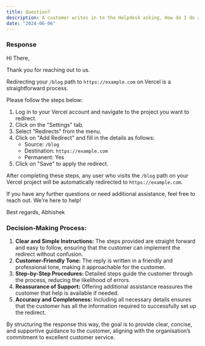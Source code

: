 ```yaml
---
title: Question7
description: A customer writes in to the Helpdesk asking, How do I do a redirect from the "/blog" path to "https://example.com?" Please write a reply to the customer. Feel free to add any information about your decision making process after the reply.
date: "2024-06-06"
---
```


### Response

Hi There,

Thank you for reaching out to us. 

Redirecting your `/blog` path to `https://example.com` on Vercel is a straightforward process. 

Please follow the steps below:

1. Log in to your Vercel account and navigate to the project you want to redirect.
2. Click on the "Settings" tab.
3. Select "Redirects" from the menu.
4. Click on "Add Redirect" and fill in the details as follows:
    - Source: `/blog`
    - Destination: `https://example.com`
    - Permanent: Yes
5. Click on "Save" to apply the redirect.

After completing these steps, any user who visits the `/blog` path on your Vercel project will be automatically redirected to `https://example.com`.

If you have any further questions or need additional assistance, feel free to reach out. We're here to help!

Best regards,
Abhishek



### Decision-Making Process:

1. **Clear and Simple Instructions:** The steps provided are straight forward and easy to follow, ensuring that the customer can implement the redirect without confusion.
2. **Customer-Friendly Tone:** The reply is written in a friendly and professional tone, making it approachable for the customer.
3. **Step-by-Step Procedures:** Detailed steps guide the customer through the process, reducing the likelihood of errors.
4. **Reassurance of Support:** Offering additional assistance reassures the customer that help is available if needed.
5. **Accuracy and Completeness:** Including all necessary details ensures that the customer has all the information required to successfully set up the redirect.

By structuring the response this way, the goal is to provide clear, concise, and supportive guidance to the customer, aligning with the organisation’s commitment to excellent customer service.
